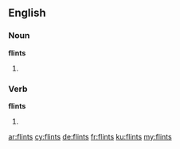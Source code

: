 ==English==

===Noun===
'''flints'''

# {{plural of|flint}}

===Verb===
'''flints'''

# {{en-third-person singular of|flint}}

[[ar:flints]]
[[cy:flints]]
[[de:flints]]
[[fr:flints]]
[[ku:flints]]
[[my:flints]]